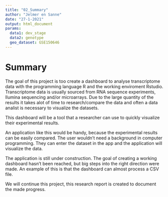 ```yaml
---
title: "02_Summary"
author: "Jelmer en Sanne"
date: "27-1-2021"
output: html_document
params:
  data1: dev_stage
  data2: genotype
  geo_dataset: GSE150646
---
```


# Summary

The goal of this project is too create a dashboard to analyse transcriptome data with the programming language R and the working enviroment Rstudio. Transcriptome data is usually sourced from RNA sequence experiments, Ilumina sequencing and/or microarrays. Due to the large quantity of the results it takes alot of time to research/compare the data and often a data analist is necessary to visualize the datasets. 

This dashboard will be a tool that a researcher can use to quickly visualize their experimental results.  

An application like this would be handy, because the experimental results can be easily compared. The user wouldn’t need a background in computer programming. They can enter the dataset in the app and the application will visualize the data. 

The application is still under construction. The goal of creating a working dashboard hasn’t been reached, but big steps into the right direction were made. An example of this is that the dashboard can almost process a CSV file. 

We will continue this project, this research report is created to document the made progress. 



